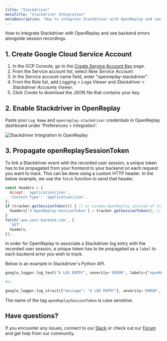```yaml
---
title: "Stackdriver"
metaTitle: "Stackdriver Integration"
metaDescription: "How to integrate Stackdriver with OpenReplay and see backend errors alongside session replays."
---
```


How to integrate Stackdriver with OpenReplay and see backend errors alongside session recordings.

## 1. Create Google Cloud Service Account

1. In the GCP Console, go to the [Create Service Account Key](https://console.cloud.google.com/apis/credentials/serviceaccountkey?_ga=2.65088365.-270704106.1563504222) page.
2. From the Service account list, select *New Service Account*.
3. In the Service account name field, enter "openreplay-stackdriver".
4. From the Role list, add *Logging > Logs Viewer* and *Stackdriver > Stackdriver Accounts Viewer*.
5. Click *Create* to download the JSON file that contains your key.

## 2. Enable Stackdriver in OpenReplay

Paste your `Log Name` and `openreplay-stackdriver` credentials in OpenReplay dashboard under 'Preferences > Integration'.

![Stackdriver Integration in OpenReplay](/static/stackdriver-1.png#center)

## 3. Propagate openReplaySessionToken

To link a Stackdriver event with the recorded user session, a unique token has to be propagated from your frontend to your backend on each request you want to track. This can be done using a custom HTTP header. In the below example, we use the `fetch` function to send that header.

```javascript
const headers = {
  Accept: 'application/json',
  'Content-Type': 'application/json',
};
if (tracker.getSessionToken()) { // or window.OpenReplay instead of tracker if you're using the snippet
  headers['X-OpenReplay-SessionToken'] = tracker.getSessionToken(); // Inject openReplaySessionToken
}
fetch('www.your-backend.com', {
  'GET',
  headers,
});
```

In order for OpenReplay to associate a Stackdriver log entry with the recorded user session, a unique token has to be propagated as a `label` to each backend error you wish to track.

Below is an example in Stackdriver's Python API.

```python
google_logger.log_text("A LOG ENTRY", severity='ERROR', labels={"openReplaySessionToken": OPENREPLAY_SESSION_TOKEN})

#or

google_logger.log_struct({"message": "A LOG ENTRY"}, severity='ERROR', labels={"openReplaySessionToken": OPENREPLAY_SESSION_TOKEN})
```

The name of the tag `openReplaySessionToken` is case sensitive.

## Have questions?

If you encounter any issues, connect to our [Slack](https://slack.openreplay.com) or check out our [Forum](https://forum.openreplay.com) and get help from our community.
